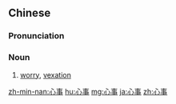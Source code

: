==Chinese==
{{zh-forms}}

===Pronunciation===
{{zh-pron
|m=xīnshì
|c=sam1 si6
|h=pfs=sîm-sṳ
|mn=xm,zz,tw:sim-sū/qz:sim-sīr
|cat=n
}}

===Noun===
{{zh-noun}}
# [[worry]], [[vexation]]

[[zh-min-nan:心事]]
[[hu:心事]]
[[mg:心事]]
[[ja:心事]]
[[zh:心事]]
